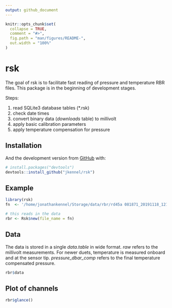 ```yaml
---
output: github_document
---
```


<!-- README.md is generated from README.Rmd. Please edit that file -->

```r
knitr::opts_chunk$set(
  collapse = TRUE,
  comment = "#>",
  fig.path = "man/figures/README-",
  out.width = "100%"
)
```

# rsk

<!-- badges: start -->
<!-- badges: end -->

The goal of rsk is to facilitate fast reading of pressure and temperature RBR files. This package is in the beginning of development stages.

Steps:

1. read SQLite3 database tables (*.rsk)
1. check date times
1. convert binary data (*downloads* table) to millivolt 
1. apply basic calibration parameters
1. apply temperature compensation for pressure


## Installation

And the development version from [GitHub](https://github.com/) with:

``` r
# install.packages("devtools")
devtools::install_github("jkennel/rsk")
```

## Example


```r

library(rsk)
fn  <- '/home/jonathankennel/Storage/data/rbr/rd45a 081871_20191118_1213.rsk'

# this reads in the data
rbr <- Rsk$new(file_name = fn)
```


##  Data
The data is stored in a single *data.table* in wide format. *raw* refers to the millivolt measurements. For newer duets, temperature is measured onboard and at the sensor tip. *pressure_dbar_comp* refers to the final temperature compensated pressure.

```r
rbr$data
```


##  Plot of channels

```r
rbr$glance()
```

